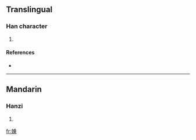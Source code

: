 ==Translingual==

===Han character===
{{Han char|rn=38|rad=女|as=09|sn=12|four=|canj=女木田火 (VDWF)}}

# {{defn|Han|sort=女09}}

====References====
* {{Han ref|kx=0267.210|dkj=06526|hdz=21064.080|uh=5AA1|ud=23201}}

----

==Mandarin==

===Hanzi===
{{cmn-hanzi|pin=[[liàn]] ([[lian4]]), [[yú]] ([[yu2]])|wg=lien<sup>4</sup>, yü<sup>2</sup>}}

# {{defn|Mandarin|sort=女09}}

[[fr:媡]]